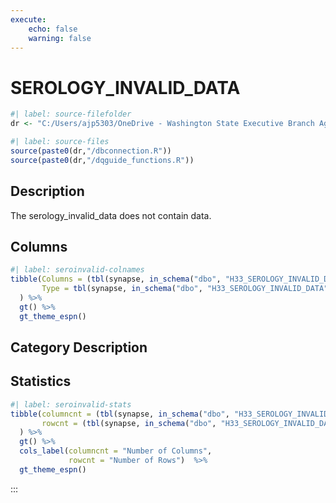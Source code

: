 ```yaml
---
execute:
    echo: false
    warning: false
---
```


# SEROLOGY_INVALID_DATA {.unnumbered}

```r
#| label: source-filefolder
dr <- "C:/Users/ajp5303/OneDrive - Washington State Executive Branch Agencies/source_scripts"
```

```r
#| label: source-files
source(paste0(dr,"/dbconnection.R"))
source(paste0(dr,"/dqguide_functions.R"))
```

## Description

The serology_invalid_data does not contain data.

## Columns

```r
#| label: seroinvalid-colnames
tibble(Columns = (tbl(synapse, in_schema("dbo", "H33_SEROLOGY_INVALID_DATA")) %>% colnames()),
       Type = tbl(synapse, in_schema("dbo", "H33_SEROLOGY_INVALID_DATA")) %>% head(1) %>% as_tibble() %>% sapply(class)
  ) %>%
  gt() %>%
  gt_theme_espn()
```

## Category Description

## Statistics

```r
#| label: seroinvalid-stats
tibble(columncnt = (tbl(synapse, in_schema("dbo", "H33_SEROLOGY_INVALID_DATA")) %>% ncol()),
       rowcnt = (tbl(synapse, in_schema("dbo", "H33_SEROLOGY_INVALID_DATA"))) %>% nrow2()
  ) %>%
  gt() %>%
  cols_label(columncnt = "Number of Columns",
             rowcnt = "Number of Rows")  %>%
  gt_theme_espn()
```
:::
